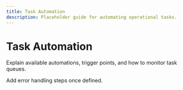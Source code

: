 ```yaml
---
title: Task Automation
description: Placeholder guide for automating operational tasks.
---
```


# Task Automation

Explain available automations, trigger points, and how to monitor task queues.

Add error handling steps once defined.
